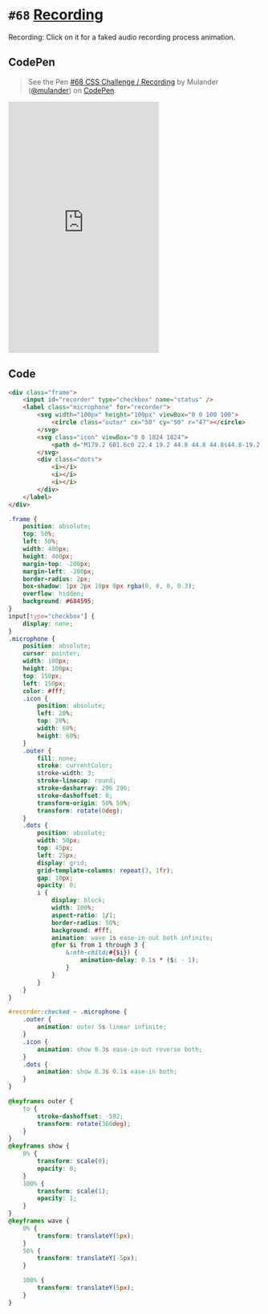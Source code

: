 
<Meta />

# `#68` [Recording](https://100dayscss.com/days/68/)

Recording: Click on it for a faked audio recording process animation.

## CodePen

> See the Pen [#68 CSS Challenge / Recording](https://codepen.io/mulander/pen/yLGXeey)
by Mulander ([@mulander](https://codepen.io/mulander))
on [CodePen](https://codepen.io).

<iframe
  height="500"
  className="w-full my-10 bg-gray-200"
  scrolling="no"
  title="#68 CSS Challenge / Recording"
  src="https://codepen.io/mulander/embed/yLGXeey?default-tab=html%2Cresult"
  frameBorder="no"
  loading="lazy"
  allowtransparency="true"
  allowFullScreen={true}
>

</iframe>

## Code

```html
<div class="frame">
	<input id="recorder" type="checkbox" name="status" />
	<label class="microphone" for="recorder">
		<svg width="100px" height="100px" viewBox="0 0 100 100">
			<circle class="outer" cx="50" cy="50" r="47"></circle>
		</svg>
		<svg class="icon" viewBox="0 0 1024 1024">
			<path d="M179.2 601.6c0 22.4 19.2 44.8 44.8 44.8s44.8-19.2 44.8-44.8c0-22.4-19.2-44.8-44.8-44.8s-44.8 22.4-44.8 44.8z m576 0c0 22.4 19.2 44.8 44.8 44.8 22.4 0 44.8-19.2 44.8-44.8 0-22.4-19.2-44.8-44.8-44.8-24 0-44.8 19.2-44.8 44.8zM510.4 811.2c-22.4 0-44.8 19.2-44.8 44.8v89.6c0 22.4 19.2 44.8 44.8 44.8 22.4 0 44.8-19.2 44.8-44.8v-89.6c-1.6-25.6-20.8-44.8-44.8-44.8z m-121.6 168c0 22.4 19.2 44.8 44.8 44.8H592c22.4 0 44.8-19.2 44.8-44.8 0-22.4-19.2-44.8-44.8-44.8h-158.4c-25.6 3.2-44.8 22.4-44.8 44.8z m337.6-763.2v-3.2C723.2 96 630.4 0 510.4 0S296 96 296 216v334.4c3.2 115.2 99.2 209.6 216 209.6s212.8-92.8 216-209.6v-3.2c-1.6 3.2-1.6-331.2-1.6-331.2z m28.8 382.4c-22.4 115.2-121.6 203.2-244.8 203.2S288 715.2 265.6 595.2l-86.4 6.4c25.6 161.6 164.8 283.2 331.2 283.2S816 763.2 841.6 601.6c1.6 3.2-86.4-3.2-86.4-3.2z" fill="currentColor"></path>
		</svg>
		<div class="dots">
			<i></i>
			<i></i>
			<i></i>
		</div>
	</label>
</div>
```

```css
.frame {
	position: absolute;
	top: 50%;
	left: 50%;
	width: 400px;
	height: 400px;
	margin-top: -200px;
	margin-left: -200px;
	border-radius: 2px;
	box-shadow: 1px 2px 10px 0px rgba(0, 0, 0, 0.3);
	overflow: hidden;
	background: #684595;
}
input[type="checkbox"] {
	display: none;
}
.microphone {
	position: absolute;
	cursor: pointer;
	width: 100px;
	height: 100px;
	top: 150px;
	left: 150px;
	color: #fff;
	.icon {
		position: absolute;
		left: 20%;
		top: 20%;
		width: 60%;
		height: 60%;
	}
	.outer {
		fill: none;
		stroke: currentColor;
		stroke-width: 3;
		stroke-linecap: round;
		stroke-dasharray: 296 296;
		stroke-dashoffset: 0;
		transform-origin: 50% 50%;
		transform: rotate(0deg);
	}
	.dots {
		position: absolute;
		width: 50px;
		top: 45px;
		left: 25px;
		display: grid;
		grid-template-columns: repeat(3, 1fr);
		gap: 10px;
		opacity: 0;
		i {
			display: block;
			width: 100%;
			aspect-ratio: 1/1;
			border-radius: 50%;
			background: #fff;
			animation: wave 1s ease-in-out both infinite;
			@for $i from 1 through 3 {
				&:nth-child(#{$i}) {
					animation-delay: 0.1s * ($i - 1);
				}
			}
		}
	}
}

#recorder:checked ~ .microphone {
	.outer {
		animation: outer 5s linear infinite;
	}
	.icon {
		animation: show 0.3s ease-in-out reverse both;
	}
	.dots {
		animation: show 0.3s 0.1s ease-in both;
	}
}

@keyframes outer {
	to {
		stroke-dashoffset: -592;
		transform: rotate(360deg);
	}
}
@keyframes show {
	0% {
		transform: scale(0);
		opacity: 0;
	}
	100% {
		transform: scale(1);
		opacity: 1;
	}
}
@keyframes wave {
	0% {
		transform: translateY(5px);
	}
	50% {
		transform: translateY(-5px);
	}

	100% {
		transform: translateY(5px);
	}
}
```